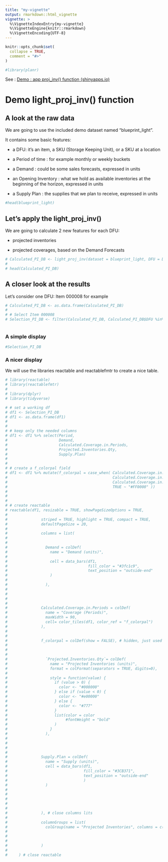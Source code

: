 ```yaml
---
title: "my-vignette"
output: rmarkdown::html_vignette
vignette: >
  %\VignetteIndexEntry{my-vignette}
  %\VignetteEngine{knitr::rmarkdown}
  %\VignetteEncoding{UTF-8}
---
```


```r
knitr::opts_chunk$set(
  collapse = TRUE,
  comment = "#>"
)
```

```r
#library(planr)
```

See : [Demo : app proj_inv() function (shinyapps.io)](https://niconguyen.shinyapps.io/Projected_Inventories/)

# Demo light_proj_inv() function

## A look at the raw data

We are going to use the included demo dataset named "blueprint_light".

It contains some basic features:

-   a DFU: it's an item, a SKU (Storage Keeping Unit), or a SKU at a location

-   a Period of time : for example monthly or weekly buckets

-   a Demand : could be some sales forecasts, expressed in units

-   an Opening Inventory : what we hold as available inventories at the beginning of the horizon, expressed in units

-   a Supply Plan : the supplies that we plan to receive, expressed in units

```r

#head(blueprint_light)

```

## Let's apply the light_proj_inv()

We are going to calculate 2 new features for each DFU:

-   projected inventories

-   projected coverages, based on the Demand Forecasts

```r

# Calculated_PI_DB <- light_proj_inv(dataset = blueprint_light, DFU = DFU, Period = Period, Demand =  Demand, Opening.Inventories = Opening.Inventories, Supply.Plan = Supply.Plan)
# 
# head(Calculated_PI_DB)

```

## A closer look at the results

Let's consider one DFU: Item 000008 for example

```r

# Calculated_PI_DB <- as.data.frame(Calculated_PI_DB)
# 
# # Select Item 000008
# Selection_PI_DB <- filter(Calculated_PI_DB, Calculated_PI_DB$DFU %in% c("Item 000008"))



```

### A simple display

```r

#Selection_PI_DB

```

### A nicer display

We will use the libraries reactable and reactablefmtr to create a nice table.

```r

# library(reactable)
# library(reactablefmtr)
# 
# library(dplyr)
# library(tidyverse)

```

```r

# # set a working df
# df1 <- Selection_PI_DB
# df1 <- as.data.frame(df1)
# 
# 
# # keep only the needed columns
# df1 <- df1 %>% select(Period,
#                       Demand,
#                       Calculated.Coverage.in.Periods,
#                       Projected.Inventories.Qty,
#                       Supply.Plan)
# 
# 
# # create a f_colorpal field
# df1 <- df1 %>% mutate(f_colorpal = case_when( Calculated.Coverage.in.Periods > 8 ~ "#FFA500", 
#                                               Calculated.Coverage.in.Periods > 2 ~ "#32CD32",
#                                               Calculated.Coverage.in.Periods > 0 ~ "#FFFF99",
#                                               TRUE ~ "#FF0000" ))
# 
# 
# 
# # create reactable
# reactable(df1, resizable = TRUE, showPageSizeOptions = TRUE, 
#               
#               striped = TRUE, highlight = TRUE, compact = TRUE, 
#               defaultPageSize = 20,
#               
#               columns = list(
# 
#                 
#                 Demand = colDef(
#                   name = "Demand (units)",
#                   
#                   cell = data_bars(df1, 
#                                    fill_color = "#3fc1c9",
#                                    text_position = "outside-end"
#                   )
#                   
#                 ),
#                 
#                 
#                 
# 
#               Calculated.Coverage.in.Periods = colDef(
#                 name = "Coverage (Periods)",
#                 maxWidth = 90,
#                 cell= color_tiles(df1, color_ref = "f_colorpal")
#               ),
#                 
#                 
#               f_colorpal = colDef(show = FALSE), # hidden, just used for the coverages
#                 
#                 
#                 
#                 `Projected.Inventories.Qty`= colDef(
#                   name = "Projected Inventories (units)",
#                   format = colFormat(separators = TRUE, digits=0),
#                   
#                   style = function(value) {
#                     if (value > 0) {
#                       color <- "#008000"
#                     } else if (value < 0) {
#                       color <- "#e00000"
#                     } else {
#                       color <- "#777"
#                     }
#                     list(color = color
#                          #fontWeight = "bold"
#                     )
#                   }
#                 ),
#                 
#                 
#                 
#               
#               Supply.Plan = colDef(
#                 name = "Supply (units)",
#                 cell = data_bars(df1, 
#                                  fill_color = "#3CB371",
#                                  text_position = "outside-end"
#                                  )
#                 )
# 
#                 
#                 
#                 
#                 
#               ), # close columns lits
#               
#               columnGroups = list(
#                 colGroup(name = "Projected Inventories", columns = c("Calculated.Coverage.in.Periods", 
#                                                                      "Projected.Inventories.Qty"))
#                 
# 
#               )
#               
#     ) # close reactable




```
